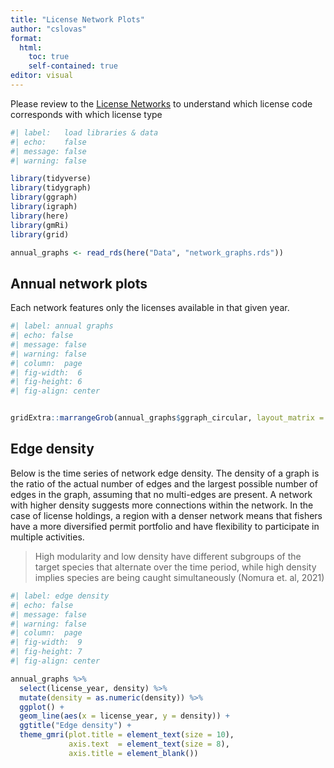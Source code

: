 ```yaml
---
title: "License Network Plots"
author: "cslovas"
format: 
  html:
    toc: true
    self-contained: true
editor: visual
---
```


Please review to the [License Networks](https://carlylovas.github.io/mesg-permits/R/license_networks.html) to understand which license code corresponds with which license type

```r
#| label:   load libraries & data 
#| echo:    false
#| message: false
#| warning: false

library(tidyverse)
library(tidygraph)
library(ggraph)
library(igraph)
library(here)
library(gmRi)
library(grid)

annual_graphs <- read_rds(here("Data", "network_graphs.rds"))

```

## Annual network plots

Each network features only the licenses available in that given year.

```r
#| label: annual graphs
#| echo: false
#| message: false
#| warning: false
#| column:  page
#| fig-width:  6
#| fig-height: 6
#| fig-align: center


gridExtra::marrangeGrob(annual_graphs$ggraph_circular, layout_matrix = matrix(1:1, ncol = 1, nrow = 1, byrow= TRUE), top = NULL)

```

## Edge density

Below is the time series of network edge density. The density of a graph is the ratio of the actual number of edges and the largest possible number of edges in the graph, assuming that no multi-edges are present. A network with higher density suggests more connections within the network. In the case of license holdings, a region with a denser network means that fishers have a more diversified permit portfolio and have flexibility to participate in multiple activities.

> High modularity and low density have different subgroups of the target species that alternate over the time period, while high density implies species are being caught simultaneously (Nomura et. al, 2021)

```r
#| label: edge density
#| echo: false
#| message: false
#| warning: false
#| column:  page
#| fig-width:  9
#| fig-height: 7
#| fig-align: center

annual_graphs %>%
  select(license_year, density) %>% 
  mutate(density = as.numeric(density)) %>%
  ggplot() +
  geom_line(aes(x = license_year, y = density)) +
  ggtitle("Edge density") +
  theme_gmri(plot.title = element_text(size = 10),
             axis.text  = element_text(size = 8),
             axis.title = element_blank())
              
```

